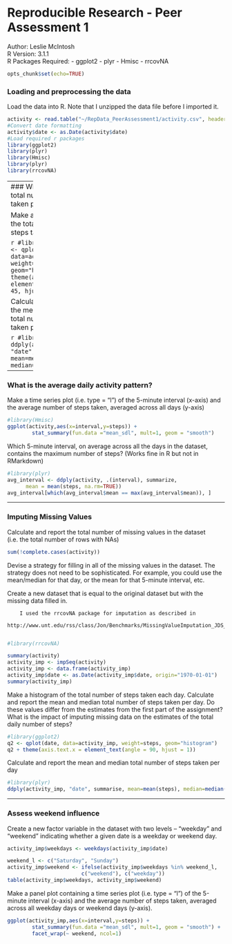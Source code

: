 Reproducible Research - Peer Assessment 1
========================================================
Author: Leslie McIntosh  
R Version: 3.1.1  
R Packages Required:
- ggplot2
- plyr
- Hmisc
- rrcovNA

```r
opts_chunk$set(echo=TRUE)
```


### Loading and preprocessing the data

Load the data into R. Note that I unzipped the data file before I imported it.

```r
activity <- read.table("~/RepData_PeerAssessment1/activity.csv", header=TRUE, sep = ",")
#Convert date formatting
activity$date <- as.Date(activity$date)
#Load required r packages
library(ggplot2)
library(plyr)
library(Hmisc)
library(plyr)
library(rrcovNA)

```
    
        
            
--------
### What is the mean total number of steps taken per day?

Make a histogram of the total number of steps taken each day

```r
#library(ggplot2)
q <- qplot(date, data=activity, weight=steps, geom="histogram")
q + theme(axis.text.x = element_text(angle = 45, hjust = 1))
```

Calculate and report the mean and median total number of steps taken per day

```r
#library(plyr)
ddply(activity, "date", summarise, mean=mean(steps), median=median(steps))
```
--------



### What is the average daily activity pattern?

Make a time series plot (i.e. type = "l") of the 5-minute interval (x-axis)
and the average number of steps taken, averaged across all days (y-axis)

```r
#library(Hmisc)
ggplot(activity,aes(x=interval,y=steps)) +
        stat_summary(fun.data ="mean_sdl", mult=1, geom = "smooth")
```

Which 5-minute interval, on average across all the days in the dataset, contains the maximum number of steps?
(Works fine in R but not in RMarkdown)

```r
#library(plyr)
avg_interval <- ddply(activity, .(interval), summarize,
      mean = mean(steps, na.rm=TRUE))
avg_interval[which(avg_interval$mean == max(avg_interval$mean)), ]

```
--------



### Imputing Missing Values

Calculate and report the total number of missing values in the dataset 
(i.e. the total number of rows with NAs)

```r
sum(!complete.cases(activity))
```

Devise a strategy for filling in all of the missing values in the dataset. The strategy does not need to be sophisticated. For example, you could use the mean/median for that day, or the mean for that 5-minute interval, etc.

Create a new dataset that is equal to the original dataset but with the missing data filled in.

        I used the rrcovNA package for imputation as described in
        http://www.unt.edu/rss/class/Jon/Benchmarks/MissingValueImputation_JDS_Nov2010.pdf
        
```r
#library(rrcovNA) 

summary(activity)
activity_imp <- impSeq(activity)
activity_imp <- data.frame(activity_imp)
activity_imp$date <- as.Date(activity_imp$date, origin="1970-01-01")
summary(activity_imp)
```


Make a histogram of the total number of steps taken each day.
Calculate and report the mean and median total number of steps taken per day. 
Do these values differ from the estimates from the first part of the assignment? 
What is the impact of imputing missing data on the estimates of the total daily
number of steps?

```r
#library(ggplot2)
q2 <- qplot(date, data=activity_imp, weight=steps, geom="histogram")
q2 + theme(axis.text.x = element_text(angle = 90, hjust = 1))
```

Calculate and report the mean and median total number of steps taken per day

```r
#library(plyr)
ddply(activity_imp, "date", summarise, mean=mean(steps), median=median(steps))
```
--------


### Assess weekend influence

Create a new factor variable in the dataset with two levels – “weekday”
and “weekend” indicating whether a given date is a weekday or weekend day.

```r
activity_imp$weekdays <- weekdays(activity_imp$date)

weekend_l <- c("Saturday", "Sunday")
activity_imp$weekend <- ifelse(activity_imp$weekdays %in% weekend_l, 
                        c("weekend"), c("weekday"))
table(activity_imp$weekdays, activity_imp$weekend)
```

Make a panel plot containing a time series plot (i.e. type = "l") of the
5-minute interval (x-axis) and the average number of steps taken, averaged
across all weekday days or weekend days (y-axis).

```r
ggplot(activity_imp,aes(x=interval,y=steps)) +
        stat_summary(fun.data ="mean_sdl", mult=1, geom = "smooth") +
        facet_wrap(~ weekend, ncol=1)
```
